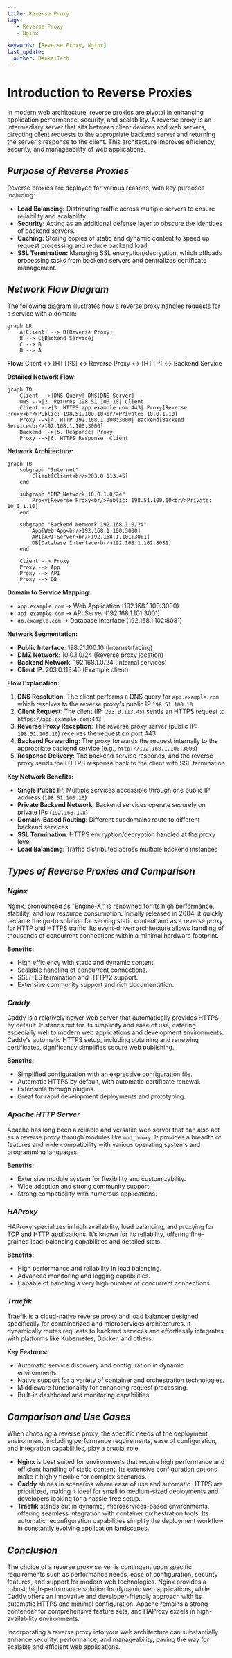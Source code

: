 ```yaml
---
title: Reverse Proxy
tags:
   - Reverse Proxy
   - Nginx

keywords: [Reverse Proxy, Nginx]
last_update:
  author: BankaiTech
---
```



# **Introduction to Reverse Proxies**

In modern web architecture, reverse proxies are pivotal in enhancing application performance, security, and scalability. A reverse proxy is an intermediary server that sits between client devices and web servers, directing client requests to the appropriate backend server and returning the server's response to the client. This architecture improves efficiency, security, and manageability of web applications.

## ***Purpose of Reverse Proxies***

Reverse proxies are deployed for various reasons, with key purposes including:

- **Load Balancing:** Distributing traffic across multiple servers to ensure reliability and scalability.
- **Security:** Acting as an additional defense layer to obscure the identities of backend servers.
- **Caching:** Storing copies of static and dynamic content to speed up request processing and reduce backend load.
- **SSL Termination:** Managing SSL encryption/decryption, which offloads processing tasks from backend servers and centralizes certificate management.

## ***Network Flow Diagram***

The following diagram illustrates how a reverse proxy handles requests for a service with a domain:

```mermaid
graph LR
    A[Client] --> B[Reverse Proxy]
    B --> C[Backend Service]
    C --> B
    B --> A
```

**Flow:** Client ↔ [HTTPS] ↔ Reverse Proxy ↔ [HTTP] ↔ Backend Service

**Detailed Network Flow:**

```mermaid
graph TD
    Client -->|DNS Query| DNS[DNS Server]
    DNS -->|2. Returns 198.51.100.10| Client
    Client -->|3. HTTPS app.example.com:443| Proxy[Reverse Proxy<br/>Public: 198.51.100.10<br/>Private: 10.0.1.10]
    Proxy -->|4. HTTP 192.168.1.100:3000| Backend[Backend Service<br/>192.168.1.100:3000]
    Backend -->|5. Response| Proxy
    Proxy -->|6. HTTPS Response| Client
```

**Network Architecture:**

```mermaid
graph TB
    subgraph "Internet"
        Client[Client<br/>203.0.113.45]
    end
    
    subgraph "DMZ Network 10.0.1.0/24"
        Proxy[Reverse Proxy<br/>Public: 198.51.100.10<br/>Private: 10.0.1.10]
    end
    
    subgraph "Backend Network 192.168.1.0/24"
        App[Web App<br/>192.168.1.100:3000]
        API[API Server<br/>192.168.1.101:3001]
        DB[Database Interface<br/>192.168.1.102:8081]
    end
    
    Client --> Proxy
    Proxy --> App
    Proxy --> API
    Proxy --> DB
```

**Domain to Service Mapping:**
- `app.example.com` → Web Application (192.168.1.100:3000)
- `api.example.com` → API Server (192.168.1.101:3001)  
- `db.example.com` → Database Interface (192.168.1.102:8081)

**Network Segmentation:**
- **Public Interface**: 198.51.100.10 (Internet-facing)
- **DMZ Network**: 10.0.1.0/24 (Reverse proxy location)
- **Backend Network**: 192.168.1.0/24 (Internal services)
- **Client IP**: 203.0.113.45 (Example client)

**Flow Explanation:**
1. **DNS Resolution**: The client performs a DNS query for `app.example.com` which resolves to the reverse proxy's public IP `198.51.100.10`
2. **Client Request**: The client (IP: `203.0.113.45`) sends an HTTPS request to `https://app.example.com:443`
3. **Reverse Proxy Reception**: The reverse proxy server (public IP: `198.51.100.10`) receives the request on port 443
4. **Backend Forwarding**: The proxy forwards the request internally to the appropriate backend service (e.g., `http://192.168.1.100:3000`)
5. **Response Delivery**: The backend service responds, and the reverse proxy sends the HTTPS response back to the client with SSL termination

**Key Network Benefits:**
- **Single Public IP**: Multiple services accessible through one public IP address (`198.51.100.10`)
- **Private Backend Network**: Backend services operate securely on private IPs (`192.168.1.x`)
- **Domain-Based Routing**: Different subdomains route to different backend services
- **SSL Termination**: HTTPS encryption/decryption handled at the proxy level
- **Load Balancing**: Traffic distributed across multiple backend instances

## ***Types of Reverse Proxies and Comparison***

### *Nginx*

Nginx, pronounced as "Engine-X," is renowned for its high performance, stability, and low resource consumption. Initially released in 2004, it quickly became the go-to solution for serving static content and as a reverse proxy for HTTP and HTTPS traffic. Its event-driven architecture allows handling of thousands of concurrent connections within a minimal hardware footprint.

**Benefits:**
- High efficiency with static and dynamic content.
- Scalable handling of concurrent connections.
- SSL/TLS termination and HTTP/2 support.
- Extensive community support and rich documentation.

### *Caddy*

Caddy is a relatively newer web server that automatically provides HTTPS by default. It stands out for its simplicity and ease of use, catering especially well to modern web applications and development environments. Caddy's automatic HTTPS setup, including obtaining and renewing certificates, significantly simplifies secure web publishing.

**Benefits:**
- Simplified configuration with an expressive configuration file.
- Automatic HTTPS by default, with automatic certificate renewal.
- Extensible through plugins.
- Great for rapid development deployments and prototyping.

### *Apache HTTP Server*

Apache has long been a reliable and versatile web server that can also act as a reverse proxy through modules like `mod_proxy`. It provides a breadth of features and wide compatibility with various operating systems and programming languages.

**Benefits:**
- Extensive module system for flexibility and customizability.
- Wide adoption and strong community support.
- Strong compatibility with numerous applications.

### *HAProxy*

HAProxy specializes in high availability, load balancing, and proxying for TCP and HTTP applications. It’s known for its reliability, offering fine-grained load-balancing capabilities and detailed stats.

**Benefits:**
- High performance and reliability in load balancing.
- Advanced monitoring and logging capabilities.
- Capable of handling a very high number of concurrent connections.

### *Traefik*

Traefik is a cloud-native reverse proxy and load balancer designed specifically for containerized and microservices architectures. It dynamically routes requests to backend services and effortlessly integrates with platforms like Kubernetes, Docker, and others.

**Key Features:**
- Automatic service discovery and configuration in dynamic environments.
- Native support for a variety of container and orchestration technologies.
- Middleware functionality for enhancing request processing.
- Built-in dashboard and monitoring capabilities.

## ***Comparison and Use Cases***

When choosing a reverse proxy, the specific needs of the deployment environment, including performance requirements, ease of configuration, and integration capabilities, play a crucial role.

- **Nginx** is best suited for environments that require high performance and efficient handling of static content. Its extensive configuration options make it highly flexible for complex scenarios.
- **Caddy** shines in scenarios where ease of use and automatic HTTPS are prioritized, making it ideal for small to medium-sized deployments and developers looking for a hassle-free setup.
- **Traefik** stands out in dynamic, microservices-based environments, offering seamless integration with container orchestration tools. Its automatic reconfiguration capabilities simplify the deployment workflow in constantly evolving application landscapes.

## ***Conclusion***

The choice of a reverse proxy server is contingent upon specific requirements such as performance needs, ease of configuration, security features, and support for modern web technologies. Nginx provides a robust, high-performance solution for dynamic web applications, while Caddy offers an innovative and developer-friendly approach with its automatic HTTPS and minimal configuration. Apache remains a strong contender for comprehensive feature sets, and HAProxy excels in high-availability environments.

Incorporating a reverse proxy into your web architecture can substantially enhance security, performance, and manageability, paving the way for scalable and efficient web applications.

<BuyMeACoffeeButton />
